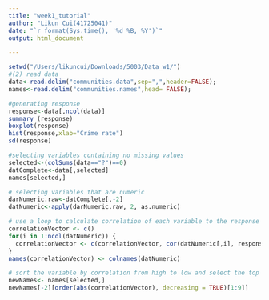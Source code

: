```yaml
---
title: "week1_tutorial"
author: "Likun Cui(41725041)"
date: "`r format(Sys.time(), '%d %B, %Y')`"
output: html_document

---
```



```r
setwd("/Users/likuncui/Downloads/5003/Data_w1/")
#(2) read data
data<-read.delim("communities.data",sep=",",header=FALSE);
names<-read.delim("communities.names",head= FALSE);

#generating response
response<-data[,ncol(data)]
summary (response)
boxplot(response)
hist(response,xlab="Crime rate") 
sd(response)

#selecting variables containing no missing values
selected<-(colSums(data=="?")==0)
datComplete<-data[,selected]
names[selected,]

# selecting variables that are numeric
darNumeric.raw<-datComplete[,-2]
datNumeric<-apply(darNumeric.raw, 2, as.numeric)

# use a loop to calculate correlation of each variable to the response variable
correlationVector <- c()
for(i in 1:ncol(datNumeric)) {
  correlationVector <- c(correlationVector, cor(datNumeric[,i], response))
}
names(correlationVector) <- colnames(datNumeric)

# sort the variable by correlation from high to low and select the top 9
newNames<- names[selected,]
newNames[-2][order(abs(correlationVector), decreasing = TRUE)[1:9]]
```